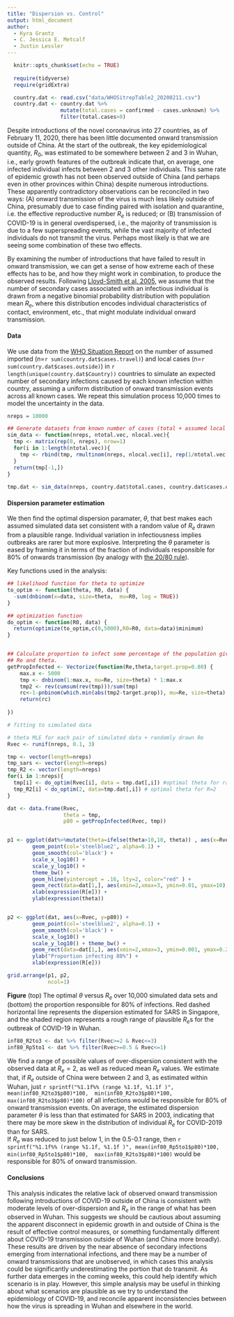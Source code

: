 ```yaml
---
title: "Dispersion vs. Control"
output: html_document
author:
  - Kyra Grantz
  - C. Jessica E. Metcalf
  - Justin Lessler
---
```


```r
  knitr::opts_chunk$set(echo = TRUE)
  
  require(tidyverse)
  require(gridExtra)

  country.dat <- read.csv("data/WHOSitrepTable2_20200211.csv")
  country.dat <- country.dat %>% 
                 mutate(total.cases = confirmed - cases.unknown) %>% 
                 filter(total.cases>0)

```


Despite introductions of the novel coronavirus into 27 countries, as of February 11, 2020, there has been little documented onward transmission outside of China. At the start of the outbreak, the key epidemiological quantity, $R_0$, was estimated to be somewhere between 2 and 3 in Wuhan, i.e., early growth features of the outbreak indicate that, on average, one infected individual infects between 2 and 3 other individuals. This same rate of epidemic growth has not been observed outside of China (and perhaps even in other provinces within China) despite numerous introductions. These apparently contradictory observations can be reconciled in two ways: (A) onward transmission of the virus is much less likely outside of China, presumably due to case finding paired with isolation and quarantine, i.e. the effective reproductive number $R_e$ is reduced; or (B) transmission of COVID-19 is in general overdispersed, i.e., the majority of transmission is due to a few superspreading events, while the vast majority of infected individuals do not transmit the virus. Perhaps most likely is that we are seeing some combination of these two effects. 

By examining the number of introductions that have failed to result in onward transmission, we can get a sense of how extreme each of these effects has to be, and how they might work in combination, to produce the observed results.  Following [Lloyd-Smith et al. 2005](https://www.nature.com/articles/nature04153), we assume that the number of secondary cases associated with an infectious individual is drawn from a negative binomial probability distribution with population mean $R_e$, where this distribution encodes individual characteristics of contact, environment, etc., that might modulate individual onward transmission. 

#### Data

We use data from the [WHO Situation Report](https://www.who.int/emergencies/diseases/novel-coronavirus-2019/situation-reports) on the number of assumed imported (n=`r sum(country.dat$cases.travel)`) and local cases (n=`r sum(country.dat$cases.outside)`) in `r length(unique(country.dat$Country))` countries to simulate an expected number of secondary infections caused by each known infection within country, assuming a uniform distribution of onward transmission events across all known cases. We repeat this simulation process 10,000 times to model the uncertainty in the data.

```r
nreps = 10000

## Generate datasets from known number of cases (total + assumed local transmission in each country)
sim_data <- function(nreps, ntotal.vec, nlocal.vec){
  tmp <- matrix(rep(0, nreps), nrow=1)
  for(i in 1:length(ntotal.vec)){
    tmp <- rbind(tmp, rmultinom(nreps, nlocal.vec[i], rep(1/ntotal.vec[i], ntotal.vec[i])))
  }
  return(tmp[-1,])
}
 
tmp.dat <- sim_data(nreps, country.dat$total.cases, country.dat$cases.outside)

```



#### Dispersion parameter estimation

We then find the optimal dispersion paramater, $\theta$, that best makes each assumed simulated data set consistent with a random value of $R_e$ drawn from a plausible range. Individual variation in infectiousness implies outbreaks are rarer but more explosive. Interpreting the $\theta$ parameter is eased by framing it in terms of the fraction of individuals responsible for 80\% of onwards transmission (by analogy with [the 20/80 rule](https://www.pnas.org/content/94/1/338)). 

Key functions used in the analysis:

```r

## likelihood function for theta to optimize
to_optim <- function(theta, R0, data) {
  -sum(dnbinom(x=data, size=theta,  mu=R0, log = TRUE))
}

## optimization function
do_optim <- function(R0, data) {
  return(optimize(to_optim,c(0,5000),R0=R0, data=data)$minimum)
}


## Calculate proportion to infect some percentage of the population given
## Re and theta.
getPropInfected <- Vectorize(function(Re,theta,target.prop=0.80) {
    max.x <- 5000
    tmp <- dnbinom(1:max.x, mu=Re, size=theta) * 1:max.x
    tmp2 <- rev(cumsum(rev(tmp)))/sum(tmp)
    rc<-1-pnbinom(which.min(abs(tmp2-target.prop)), mu=Re, size=theta)
    return(rc)
  
})


```


```r

# fitting to simulated data

# theta MLE for each pair of simulated data + randomly drawn Re
Rvec <- runif(nreps, 0.1, 3)

tmp <- vector(length=nreps)
tmp_sars <- vector(length=nreps)
tmp_R2 <- vector(length=nreps)
for(i in 1:nreps){
  tmp[i] <- do_optim(Rvec[i], data = tmp.dat[,i]) #optimal theta for random R
  tmp_R2[i] < do_optim(2, data=tmp.dat[,i]) # optimal theta for R=2
}

dat <- data.frame(Rvec, 
                  theta = tmp, 
                  p80 = getPropInfected(Rvec, tmp))


p1 <- ggplot(dat%>%mutate(theta=ifelse(theta>10,10, theta)) , aes(x=Rvec, y=theta)) +
        geom_point(col='steelblue2', alpha=0.1) +
        geom_smooth(col='black') +
        scale_x_log10() +
        scale_y_log10() +
        theme_bw() + 
        geom_hline(yintercept = .16, lty=2, color="red" ) +
        geom_rect(data=dat[1,], aes(xmin=2,xmax=3, ymin=0.01, ymax=10),fill="black", alpha=.2) +
        xlab(expression(R[e])) +
        ylab(expression(theta))


p2 <- ggplot(dat, aes(x=Rvec, y=p80)) +
        geom_point(col='steelblue2', alpha=0.1) +
        geom_smooth(col='black') +
        scale_x_log10() +
        scale_y_log10() + theme_bw() +
        geom_rect(data=dat[1,], aes(xmin=2,xmax=3, ymin=0.001, ymax=0.2),fill="black", alpha=.2) +
        ylab("Proportion infecting 80%") +
        xlab(expression(R[e]))

grid.arrange(p1, p2,
             ncol=1)
```

**Figure** (top) The optimal $\theta$ versus $R_e$ over 10,000 simulated data sets and (bottom) the 
proportion responsible for 80% of infections. Red dashed horizontal line represents the dispersion
estimated for SARS in Singapore, and the shaded region represents a rough range of plausible
$R_e$s for the outbreak of COVID-19 in Wuhan.

```r

inf80_R2to3 <- dat %>% filter(Rvec>=2 & Rvec<=3) 
inf80_Rp5to1 <- dat %>% filter(Rvec>=0.5 & Rvec<=1) 

```

We find a range of possible values of over-dispersion consistent with the observed data at $R_e = 2$, as well as reduced mean $R_e$ values. We estimate that, if $R_e$ outside of China were between 2 and 3, as estimated within Wuhan, just 
`r sprintf("%1.1f%% (range %1.1f, %1.1f )", mean(inf80_R2to3$p80)*100,  min(inf80_R2to3$p80)*100,  max(inf80_R2to3$p80)*100)` 
 of all infections would be responsible for 80% of onward transmission
 events. On average, the estimated dispersion parameter $\theta$ is less than that estimated for SARS in 2003, indicating that there may be more skew in the distribution of individual $R_e$ for COVID-2019 than for SARS.  
 If $R_e$ was reduced to just below 1, in the 0.5-0.1 range, then
 `r sprintf("%1.1f%% (range %1.1f, %1.1f )", mean(inf80_Rp5to1$p80)*100,  min(inf80_Rp5to1$p80)*100,  max(inf80_R2to3$p80)*100)` 
 would be responsible for 80% of onward transmission.

#### Conclusions
This analysis indicates  the relative lack of observed onward transmission following introductions of COVID-19 outside of China is consistent with moderate levels of over-dispersion and $R_e$ in the range of what has been observed in Wuhan. This suggests we should be cautious about
assuming the apparent disconnect in epidemic growth in and outside of China is the result of effective control
measures, or something fundamentally different about
COVID-19 transmission outside of Wuhan (and China more broadly).
These results are driven by the near absence of secondary infections emerging from international infections, and there 
may be a number of onward transmissions that are unobserved, in which
cases this analysis could be significantly underestimating the portion
that do transmit. As further data emerges in the coming weeks, this could help identify which scenario is in play. However, this simple analysis may be useful in thinking about what scenarios are plausible as we try to understand the epidemiology of COVID-19, and reconcile apparent inconsistencies between how the virus is spreading in Wuhan and elsewhere in the world. 


